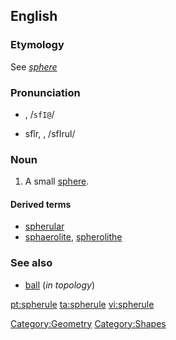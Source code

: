 ==English==

===Etymology===
See ''[[sphere]]''

===Pronunciation===
* {{a|RP}} {{IPAchar|/sfɪəru:l/}}, /<tt>sfI@</tt>/
* {{a|US}} sfîr, {{IPAchar|/sfɪrju:l/}}, /sfIrul/

===Noun===
{{wikipedia|Martian spherules}}
{{en-noun}}

# A small [[sphere]].

====Derived terms====
* [[spherular]]
* [[sphaerolite]], [[spherolithe]]

===See also===
* [[ball]] (''in topology'')

[[Category:Geometry]]
[[Category:Shapes]]

[[pt:spherule]]
[[ta:spherule]]
[[vi:spherule]]